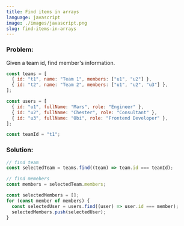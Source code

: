 ```yaml
---
title: Find items in arrays
language: javascript
image: ./images/javascript.png
slug: find-items-in-arrays
---
```


### Problem:

<p>Given a team id, find member's information.</p>

```javascript
const teams = [
  { id: "t1", name: "Team 1", members: ["u1", "u2"] },
  { id: "t2", name: "Team 2", members: ["u1", "u2", "u3"] },
];

const users = [
  { id: "u1", fullName: "Mars", role: "Engineer" },
  { id: "u2", fullName: "Chester", role: "Consultant" },
  { id: "u3", fullName: "Obi", role: "Frontend Developer" },
];

const teamId = "t1";
```

### Solution:

```javascript
// find team
const selectedTeam = teams.find((team) => team.id === teamId);

// find memebers
const members = selectedTeam.members;

const selectedMembers = [];
for (const member of members) {
  const selectedUser = users.find((user) => user.id === member);
  selectedMembers.push(selectedUser);
}
```
